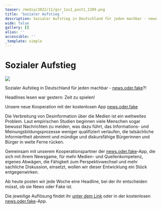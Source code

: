 ```yaml
---
teaser: /media/2022/11/gsr_1zu1_post1_2209.png
title: 'Sozialer Aufstieg '
description: Sozialer Aufstieg in Deutschland für jeden machbar - news.oder.fake?!
wide: false
gallery: []
alias: ''
accessible: ''
_template: simple
---
```


# Sozialer Aufstieg 

![](/media/2022/11/gsr_1zu1_post1_2209.png)

Sozialer Aufstieg in Deutschland für jeden machbar - [news.oder.fake](https://newsoderfake.de/)?!

Headlines lesen war gestern: Zeit zu spielen!

Unsere neue Kooperation mit der kostenlosen App [news.oder.fake](https://www.facebook.com/newsoderfake)

Die Verbreitung von Desinformation über die Medien ist ein weltweites Problem. Laut empirischen Studien beginnen viele Menschen sogar bewusst Nachrichten zu meiden, was dazu führt, das Informations- und Meinungsbildungsprozesse weniger qualifiziert verlaufen, die tatsächliche Informiertheit abnimmt und mündige und diskursfähige Bürgerinnen und Bürger in weite Ferne rücken.

Gemeinsam mit unserem Kooperationspartner der [news.oder.fake](https://www.facebook.com/newsoderfake)-App, die sich mit ihrem Newsgame, für mehr Medien- und Quellenkompetenz, eigenes Abwägen, die Fähigkeit zum Perspektivwechsel und mehr sachliche Diskussion, einsetzt, wollen wir dieser Entwicklung ein Stück entgegenwirken.

Ab heute posten wir jede Woche eine Headline, bei der ihr entscheiden müsst, ob sie News oder Fake ist.

Die jeweilige Auflösung findet ihr [unter dem Link](https://headline.newsoderfake.de/soziale-mobilitaet-KccbTG) oder in der kostenlosen [news.oder.fake](https://www.facebook.com/newsoderfake)-App.
